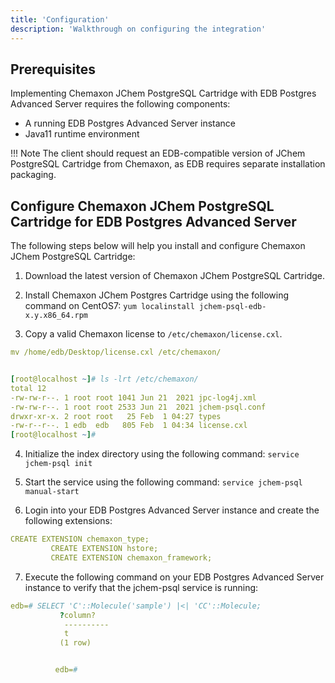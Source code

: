 ```yaml
---
title: 'Configuration'
description: 'Walkthrough on configuring the integration'
---
```


## Prerequisites

Implementing Chemaxon JChem PostgreSQL Cartridge with EDB Postgres Advanced Server requires the following components:

- A running EDB Postgres Advanced Server instance
- Java11 runtime environment

!!! Note
    The client should request an EDB-compatible version of JChem PostgreSQL Cartridge from Chemaxon, as EDB requires separate installation packaging.

## Configure Chemaxon JChem PostgreSQL Cartridge for EDB Postgres Advanced Server

The following steps below will help you install and configure Chemaxon JChem PostgreSQL Cartridge:

1. Download the latest version of Chemaxon JChem PostgreSQL Cartridge.

2. Install Chemaxon JChem Postgres Cartridge using the following command on CentOS7: `yum localinstall jchem-psql-edb-x.y.x86_64.rpm`

3. Copy a valid Chemaxon license to `/etc/chemaxon/license.cxl`. 

```yaml
mv /home/edb/Desktop/license.cxl /etc/chemaxon/


[root@localhost ~]# ls -lrt /etc/chemaxon/
total 12
-rw-rw-r--. 1 root root 1041 Jun 21  2021 jpc-log4j.xml
-rw-rw-r--. 1 root root 2533 Jun 21  2021 jchem-psql.conf
drwxr-xr-x. 2 root root   25 Feb  1 04:27 types
-rw-r--r--. 1 edb  edb   805 Feb  1 04:34 license.cxl
[root@localhost ~]#

```

4. Initialize the index directory using the following command: `service jchem-psql init`

5. Start the service using the following command: `service jchem-psql manual-start`

6. Login into your EDB Postgres Advanced Server instance and create the following extensions: 

```yaml
CREATE EXTENSION chemaxon_type;
         CREATE EXTENSION hstore;
         CREATE EXTENSION chemaxon_framework;

```

7. Execute the following command on your EDB Postgres Advanced Server instance to verify that the jchem-psql service is running:

```yaml
edb=# SELECT 'C'::Molecule('sample') |<| 'CC'::Molecule;
           ?column?
            ----------
            t
           (1 row)


          edb=#


```

